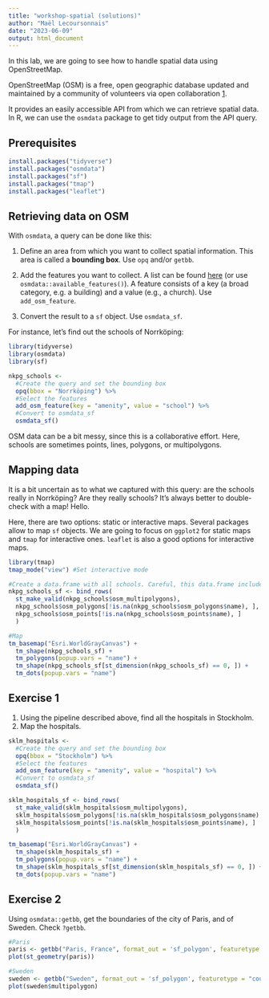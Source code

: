 ```yaml
---
title: "workshop-spatial (solutions)"
author: "Maël Lecoursonnais"
date: "2023-06-09"
output: html_document
---
```


In this lab, we are going to see how to handle spatial data using OpenStreetMap.

OpenStreetMap (OSM) is a free, open geographic database updated and maintained by a community of volunteers via open collaboration [1](https://en.wikipedia.org/wiki/OpenStreetMap).

It provides an easily accessible API from which we can retrieve spatial data. In R, we can use the `osmdata` package to get tidy output from the API query.

## Prerequisites

```r
install.packages("tidyverse")
install.packages("osmdata")
install.packages("sf")
install.packages("tmap")
install.packages("leaflet")
```

## Retrieving data on OSM

With `osmdata`, a query can be done like this:

  1. Define an area from which you want to collect spatial information. This area is called a **bounding box**. Use `opq` and/or `getbb`. 
  
  2. Add the features you want to collect. A list can be found [here](https://wiki.openstreetmap.org/wiki/Map_features) (or use `osmdata::available_features()`). A feature consists of a key (a broad category, e.g. a building) and a value (e.g., a church). Use `add_osm_feature`.
  
  3. Convert the result to a `sf` object. Use `osmdata_sf`.

For instance, let's find out the schools of Norrköping:
```r
library(tidyverse)
library(osmdata)
library(sf)

nkpg_schools <- 
  #Create the query and set the bounding box
  opq(bbox = "Norrköping") %>% 
  #Select the features
  add_osm_feature(key = "amenity", value = "school") %>%
  #Convert to osmdata_sf
  osmdata_sf()
```

OSM data can be a bit messy, since this is a collaborative effort. Here, schools are sometimes points, lines, polygons, or multipolygons.

## Mapping data

It is a bit uncertain as to what we captured with this query: are the schools really in Norrköping? Are they really schools? It's always better to double-check with a map! Hello.

Here, there are two options: static or interactive maps. Several packages allow to map `sf` objects. We are going to focus on `ggplot2` for static maps and `tmap` for interactive ones. `leaflet` is also a good options for interactive maps.

```r
library(tmap)
tmap_mode("view") #Set interactive mode

#Create a data.frame with all schools. Careful, this data.frame includes multiple geometries!
nkpg_schools_sf <- bind_rows(
  st_make_valid(nkpg_schools$osm_multipolygons),
  nkpg_schools$osm_polygons[!is.na(nkpg_schools$osm_polygons$name), ],
  nkpg_schools$osm_points[!is.na(nkpg_schools$osm_points$name), ]
  ) 

#Map
tm_basemap("Esri.WorldGrayCanvas") +
  tm_shape(nkpg_schools_sf) +
  tm_polygons(popup.vars = "name") +
  tm_shape(nkpg_schools_sf[st_dimension(nkpg_schools_sf) == 0, ]) +
  tm_dots(popup.vars = "name")
```

## Exercise 1

  1. Using the pipeline described above, find all the hospitals in Stockholm.
  2. Map the hospitals.
  
```r
sklm_hospitals <- 
  #Create the query and set the bounding box
  opq(bbox = "Stockholm") %>% 
  #Select the features
  add_osm_feature(key = "amenity", value = "hospital") %>%
  #Convert to osmdata_sf
  osmdata_sf()

sklm_hospitals_sf <- bind_rows(
  st_make_valid(sklm_hospitals$osm_multipolygons),
  sklm_hospitals$osm_polygons[!is.na(sklm_hospitals$osm_polygons$name), ],
  sklm_hospitals$osm_points[!is.na(sklm_hospitals$osm_points$name), ]
  ) 

tm_basemap("Esri.WorldGrayCanvas") +
  tm_shape(sklm_hospitals_sf) +
  tm_polygons(popup.vars = "name") +
  tm_shape(sklm_hospitals_sf[st_dimension(sklm_hospitals_sf) == 0, ]) +
  tm_dots(popup.vars = "name")
```

## Exercise 2

Using `osmdata::getbb`, get the boundaries of the city of Paris, and of Sweden. Check `?getbb`.

```r
#Paris 
paris <- getbb("Paris, France", format_out = 'sf_polygon', featuretype = "settlement")
plot(st_geometry(paris))

#Sweden
sweden <- getbb("Sweden", format_out = 'sf_polygon', featuretype = "country")
plot(sweden$multipolygon)
```

  










